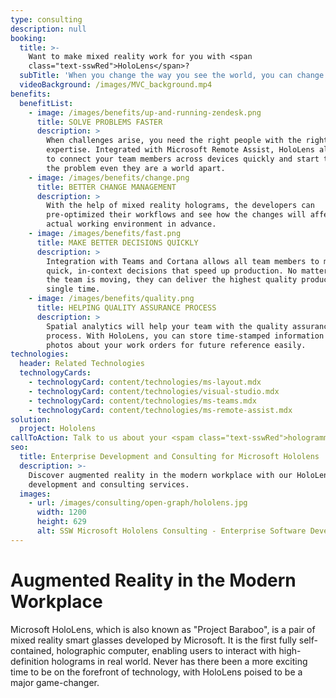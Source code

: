 ```yaml
---
type: consulting
description: null
booking:
  title: >-
    Want to make mixed reality work for you with <span
    class="text-sswRed">HoloLens</span>?
  subTitle: 'When you change the way you see the world, you can change the world you see'
  videoBackground: /images/MVC_background.mp4
benefits:
  benefitList:
    - image: /images/benefits/up-and-running-zendesk.png
      title: SOLVE PROBLEMS FASTER
      description: >
        When challenges arise, you need the right people with the right
        expertise. Integrated with Microsoft Remote Assist, HoloLens allows you
        to connect your team members across devices quickly and start to work on
        the problem even they are a world apart.
    - image: /images/benefits/change.png
      title: BETTER CHANGE MANAGEMENT
      description: >
        With the help of mixed reality holograms, the developers can
        pre-optimized their workflows and see how the changes will affect their
        actual working environment in advance.
    - image: /images/benefits/fast.png
      title: MAKE BETTER DECISIONS QUICKLY
      description: >
        Integration with Teams and Cortana allows all team members to make
        quick, in-context decisions that speed up production. No matter how fast
        the team is moving, they can deliver the highest quality products every
        single time.
    - image: /images/benefits/quality.png
      title: HELPING QUALITY ASSURANCE PROCESS
      description: >
        Spatial analytics will help your team with the quality assurance
        process. With HoloLens, you can store time-stamped information and
        photos about your work orders for future reference easily.
technologies:
  header: Related Technologies
  technologyCards:
    - technologyCard: content/technologies/ms-layout.mdx
    - technologyCard: content/technologies/visual-studio.mdx
    - technologyCard: content/technologies/ms-teams.mdx
    - technologyCard: content/technologies/ms-remote-assist.mdx
solution:
  project: Hololens
callToAction: Talk to us about your <spam class="text-sswRed">hologrammatic world</span>
seo:
  title: Enterprise Development and Consulting for Microsoft Hololens
  description: >-
    Discover augmented reality in the modern workplace with our HoloLens
    development and consulting services.
  images:
    - url: /images/consulting/open-graph/hololens.jpg
      width: 1200
      height: 629
      alt: SSW Microsoft Hololens Consulting - Enterprise Software Development
---
```


# Augmented Reality in the Modern Workplace

<VideoEmbed url="https://www.youtube.com/watch?v=eqFqtAJMtYE" />

Microsoft HoloLens, which is also known as "Project Baraboo", is a pair of mixed reality smart glasses developed by Microsoft. It is the first fully self-contained, holographic computer, enabling users to interact with high-definition holograms in real world. Never has there been a more exciting time to be on the forefront of technology, with HoloLens poised to be a major game-changer.
